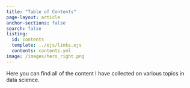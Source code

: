 ```yaml
---
title: "Table of Contents"
page-layout: article
anchor-sections: false
search: false
listing:
  id: contents
  template: ../ejs/links.ejs
  contents: contents.yml
image: /images/hero_right.png
---
```


Here you can find all of the content I have collected on various topics in data
science.

::: {#contents .column-screen-inset-right style="max-width: 850px;"}
:::


